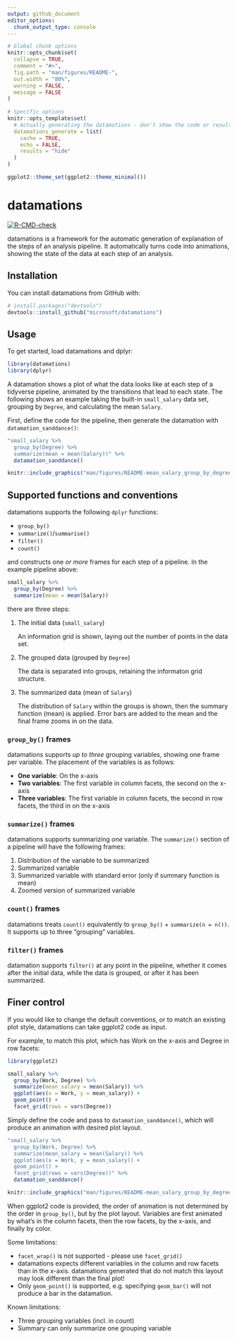 ```yaml
---
output: github_document
editor_options: 
  chunk_output_type: console
---
```


<!-- README.md is generated from README.Rmd. Please edit that file -->

```r
# Global chunk options
knitr::opts_chunk$set(
  collapse = TRUE,
  comment = "#>",
  fig.path = "man/figures/README-",
  out.width = "80%",
  warning = FALSE,
  message = FALSE
)
  
# Specific options
knitr::opts_template$set(
  # Actually generating the datamations - don't show the code or results (returns FALSE right now), and cache the image so it's not regenerated each time
  datamations_generate = list(
    cache = TRUE,
    echo = FALSE,
    results = "hide"
  )
)

ggplot2::theme_set(ggplot2::theme_minimal())
```

# datamations

<!-- badges: start -->
[![R-CMD-check](https://github.com/jhofman/datamations/workflows/R-CMD-check/badge.svg)](https://github.com/jhofman/datamations/actions)
<!-- badges: end -->

datamations is a framework for the automatic generation of explanation of the steps of an analysis pipeline. It automatically turns code into animations, showing the state of the data at each step of an analysis.

## Installation

You can install datamations from GitHub with:

```r
# install.packages("devtools")
devtools::install_github("microsoft/datamations")
```

## Usage

To get started, load datamations and dplyr:

```r
library(datamations)
library(dplyr)
```

A datamation shows a plot of what the data looks like at each step of a tidyverse pipeline, animated by the transitions that lead to each state. The following shows an example taking the built-in `small_salary` data set, grouping by `Degree`, and calculating the mean `Salary`.

First, define the code for the pipeline, then generate the datamation with `datamation_sanddance()`:

```r
"small_salary %>% 
  group_by(Degree) %>%
  summarize(mean = mean(Salary))" %>%
  datamation_sanddance()
```

```r
knitr::include_graphics("man/figures/README-mean_salary_group_by_degree.gif")
```

## Supported functions and conventions

datamations supports the following `dplyr` functions:

* `group_by()`
* `summarize()`/`summarise()`
* `filter()`
* `count()`

and constructs one _or more_ frames for each step of a pipeline. In the example pipeline above:

```r
small_salary %>% 
  group_by(Degree) %>%
  summarize(mean = mean(Salary))
```

there are three steps:

1. The initial data (`small_salary`)

    An information grid is shown, laying out the number of points in the data set.
    
2. The grouped data (grouped by `Degree`)

    The data is separated into groups, retaining the informaton grid structure.

3. The summarized data (mean of `Salary`)

    The distribution of `Salary` within the groups is shown, then the summary function (mean) is applied. Error bars are added to the mean and the final frame zooms in on the data.

### `group_by()` frames

datamations supports _up to three_ grouping variables, showing one frame per variable. The placement of the variables is as follows:

* **One variable**: On the x-axis
* **Two variables**: The first variable in column facets, the second on the x-axis
* **Three variables**: The first variable in column facets, the second in row facets, the third in on the x-axis

### `summarize()` frames

datamations supports summarizing _one_ variable. The `summarize()` section of a pipeline will have the following frames:

1. Distribution of the variable to be summarized
2. Summarized variable
3. Summarized variable with standard error (only if summary function is mean)
4. Zoomed version of summarized variable

### `count()` frames

datamations treats `count()` equivalently to `group_by()` + `summarize(n = n())`. It supports up to three "grouping" variables.

### `filter()` frames

datamation supports `filter()` at any point in the pipeline, whether it comes after the initial data, while the data is grouped, or after it has been summarized. 

## Finer control

If you would like to change the default conventions, or to match an existing plot style, datamations can take ggplot2 code as input.

For example, to match this plot, which has Work on the x-axis and Degree in row facets:

```r
library(ggplot2)

small_salary %>%
  group_by(Work, Degree) %>%
  summarize(mean_salary = mean(Salary)) %>%
  ggplot(aes(x = Work, y = mean_salary)) + 
  geom_point() + 
  facet_grid(rows = vars(Degree))
```

Simply define the code and pass to `datamation_sanddance()`, which will produce an animation with desired plot layout.

```r
"small_salary %>%
  group_by(Work, Degree) %>%
  summarize(mean_salary = mean(Salary)) %>%
  ggplot(aes(x = Work, y = mean_salary)) + 
  geom_point() + 
  facet_grid(rows = vars(Degree))" %>%
  datamation_sanddance()
```

```r
knitr::include_graphics("man/figures/README-mean_salary_group_by_degree_work_ggplot.gif")
```

When ggplot2 code is provided, the order of animation is not determined by the order in `group_by()`, but by the plot layout. Variables are first animated by what's in the column facets, then the row facets, by the x-axis, and finally by color.

Some limitations:

* `facet_wrap()` is not supported - please use `facet_grid()`
* datamations expects different variables in the column and row facets than in the x-axis. datamations generated that do not match this layout may look different than the final plot!
* Only `geom_point()` is supported, e.g. specifying `geom_bar()` will not produce a bar in the datamation.


Known limitations:

* Three grouping variables (incl. in count)
* Summary can only summarize one grouping variable

